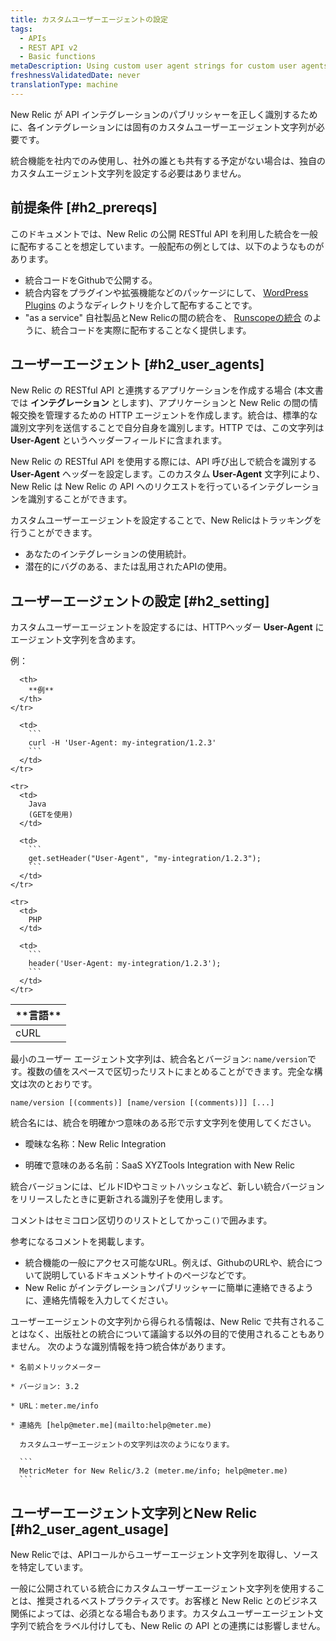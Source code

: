 ```yaml
---
title: カスタムユーザーエージェントの設定
tags:
  - APIs
  - REST API v2
  - Basic functions
metaDescription: Using custom user agent strings for custom user agents that interact with the New Relic API is a recommended best practice.
freshnessValidatedDate: never
translationType: machine
---
```


New Relic が API インテグレーションのパブリッシャーを正しく識別するために、各インテグレーションには固有のカスタムユーザーエージェント文字列が必要です。

統合機能を社内でのみ使用し、社外の誰とも共有する予定がない場合は、独自のカスタムエージェント文字列を設定する必要はありません。

## 前提条件 [#h2_prereqs]

このドキュメントでは、New Relic の公開 RESTful API を利用した統合を一般に配布することを想定しています。一般配布の例としては、以下のようなものがあります。

* 統合コードをGithubで公開する。
* 統合内容をプラグインや拡張機能などのパッケージにして、 [WordPress Plugins](https://wordpress.org/plugins/) のようなディレクトリを介して配布することです。
* "as a service" 自社製品とNew Relicの間の統合を、 [Runscopeの統合](https://www.runscope.com/docs/api-testing/newrelic#connecting) のように、統合コードを実際に配布することなく提供します。

## ユーザーエージェント [#h2_user_agents]

New Relic の RESTful API と連携するアプリケーションを作成する場合 (本文書では **インテグレーション** とします)、アプリケーションと New Relic の間の情報交換を管理するための HTTP エージェントを作成します。統合は、標準的な識別文字列を送信することで自分自身を識別します。HTTP では、この文字列は **User-Agent** というヘッダーフィールドに含まれます。

New Relic の RESTful API を使用する際には、API 呼び出しで統合を識別する **User-Agent** ヘッダーを設定します。このカスタム **User-Agent** 文字列により、New Relic は New Relic の API へのリクエストを行っているインテグレーションを識別することができます。

カスタムユーザーエージェントを設定することで、New Relicはトラッキングを行うことができます。

* あなたのインテグレーションの使用統計。
* 潜在的にバグのある、または乱用されたAPIの使用。

## ユーザーエージェントの設定 [#h2_setting]

カスタムユーザーエージェントを設定するには、HTTPヘッダー **User-Agent** にエージェント文字列を含めます。

例：

<table>
  <thead>
    <tr>
      <th width={125}>
        **言語**
      </th>

      <th>
        **例**
      </th>
    </tr>
  </thead>

  <tbody>
    <tr>
      <td>
        cURL
      </td>

      <td>
        ```
        curl -H 'User-Agent: my-integration/1.2.3'
        ```
      </td>
    </tr>

    <tr>
      <td>
        Java  
        (GETを使用)
      </td>

      <td>
        ```
        get.setHeader("User-Agent", "my-integration/1.2.3");
        ```
      </td>
    </tr>

    <tr>
      <td>
        PHP
      </td>

      <td>
        ```
        header('User-Agent: my-integration/1.2.3');
        ```
      </td>
    </tr>
  </tbody>
</table>

最小のユーザー エージェント文字列は、統合名とバージョン: `name/version`です。複数の値をスペースで区切ったリストにまとめることができます。完全な構文は次のとおりです。

```
name/version [(comments)] [name/version [(comments)]] [...]​
```

統合名には、統合を明確かつ意味のある形で示す文字列を使用してください。

* <Icon name="fe-x"/>

  曖昧な名称：New Relic Integration

* <Icon name="fe-check"/>

  明確で意味のある名前：SaaS XYZTools Integration with New Relic

統合バージョンには、ビルドIDやコミットハッシュなど、新しい統合バージョンをリリースしたときに更新される識別子を使用します。

コメントはセミコロン区切りのリストとしてかっこ`()`で囲みます。

参考になるコメントを掲載します。

* 統合機能の一般にアクセス可能なURL。例えば、GithubのURLや、統合について説明しているドキュメントサイトのページなどです。
* New Relic がインテグレーションパブリッシャーに簡単に連絡できるように、連絡先情報を入力してください。

<Callout variant="tip">
  ユーザーエージェントの文字列から得られる情報は、New Relic で共有されることはなく、出版社との統合について議論する以外の目的で使用されることもありません。
</Callout>

<CollapserGroup>
  <Collapser title="統合のためのカスタムユーザーエージェントの設定">
    次のような識別情報を持つ統合体があります。

    * 名前メトリックメーター

    * バージョン: 3.2

    * URL：meter.me/info

    * 連絡先 [help@meter.me](mailto:help@meter.me)

      カスタムユーザーエージェントの文字列は次のようになります。

      ```
      MetricMeter for New Relic/3.2 (meter.me/info; help​@​meter.me)
      ```
  </Collapser>
</CollapserGroup>

## ユーザーエージェント文字列とNew Relic [#h2_user_agent_usage]

New Relicでは、APIコールからユーザーエージェント文字列を取得し、ソースを特定しています。

一般に公開されている統合にカスタムユーザーエージェント文字列を使用することは、推奨されるベストプラクティスです。お客様と New Relic とのビジネス関係によっては、必須となる場合もあります。カスタムユーザーエージェント文字列で統合をラベル付けしても、New Relic の API との連携には影響しません。